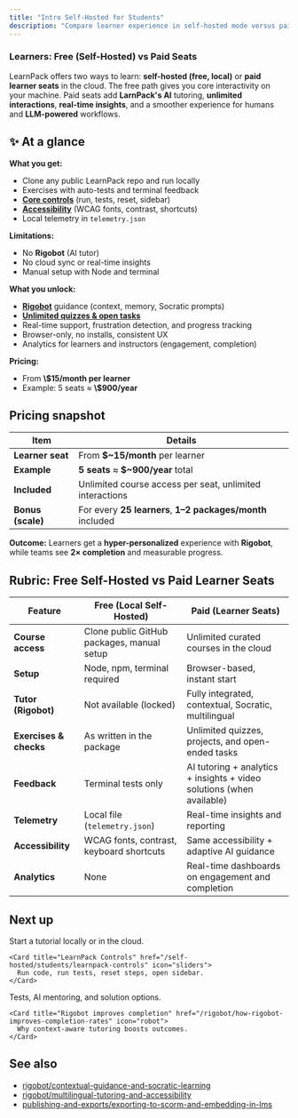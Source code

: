 ```yaml
---
title: "Intro Self-Hosted for Students"
description: "Compare learner experience in self-hosted mode versus paid learner seats: setup, LearnPack's AI tutor, quizzes, analytics, and pricing."
---
```


### Learners: Free (Self-Hosted) vs Paid Seats

LearnPack offers two ways to learn: **self-hosted (free, local)** or **paid learner seats** in the cloud. The free path gives you core interactivity on your machine. Paid seats add **LarnPack's AI** tutoring, **unlimited interactions**, **real-time insights**, and a smoother experience for humans and **LLM-powered** workflows. 
## ✨ At a glance

<Columns cols={2}>
  <div>
    <Card title="Self-Hosted (Free, Local)" icon="wrench">
      <b>What you get:</b>
      <ul style={{ listStyle: 'disc', paddingLeft: '1.2rem', margin: '0.5rem 0' }}>
        <li>Clone any public LearnPack repo and run locally</li>
        <li>Exercises with auto-tests and terminal feedback</li>
        <li><a href="/self-hosted/students/learnpack-controls"><b>Core controls</b></a> (run, tests, reset, sidebar)</li>
        <li><a href="/self-hosted/students/accessibility-in-learnpack"><b>Accessibility</b></a> (WCAG fonts, contrast, shortcuts)</li>
        <li>Local telemetry in <code>telemetry.json</code></li>
      </ul>
      <b>Limitations:</b>
      <ul style={{ listStyle: 'disc', paddingLeft: '1.2rem', margin: '0.5rem 0' }}>
        <li>No <b>Rigobot</b> (AI tutor)</li>
        <li>No cloud sync or real-time insights</li>
        <li>Manual setup with Node and terminal</li>
      </ul>
    </Card>
  </div>

  <div>
    <Card title="Paid Learner Seats (Cloud)" icon="sparkles">
      <b>What you unlock:</b>
      <ul style={{ listStyle: 'disc', paddingLeft: '1.2rem', margin: '0.5rem 0' }}>
        <li><a href="/rigobot/how-learnpacks-ai-mentor-tutor-works"><b>Rigobot</b></a> guidance (context, memory, Socratic prompts)</li>
        <li><a href="/creating-courses/adding-quizzes-projects-and-open-ended-tasks"><b>Unlimited quizzes & open tasks</b></a></li>
        <li>Real-time support, frustration detection, and progress tracking</li>
        <li>Browser-only, no installs, consistent UX</li>
        <li>Analytics for learners and instructors (engagement, completion)</li>
      </ul>
      <b>Pricing:</b>
      <ul style={{ listStyle: 'disc', paddingLeft: '1.2rem', margin: '0.5rem 0' }}>
        <li>From <b>\$15/month per learner</b></li>
        <li>Example: 5 seats ≈ <b>\$900/year</b></li>
      </ul>
    </Card>
  </div>
</Columns>

## Pricing snapshot

| **Item** | **Details** |
| --- | --- |
| **Learner seat** | From **\$\~15/month** per learner |
| **Example** | **5 seats** ≈ **\$\~900/year** total |
| **Included** | Unlimited course access per seat, unlimited interactions |
| **Bonus (scale)** | For every **25 learners**, **1–2 packages/month** included |

<Callout type="success">
<b>Outcome:</b> Learners get a <b>hyper-personalized</b> experience with <b>Rigobot</b>, while teams see <b>2× completion</b> and measurable progress.
</Callout>

## Rubric: Free Self-Hosted vs Paid Learner Seats

| **Feature** | **Free (Local Self-Hosted)** | **Paid (Learner Seats)** |
| --- | --- | --- |
| **Course access** | Clone public GitHub packages, manual setup | Unlimited curated courses in the cloud |
| **Setup** | Node, npm, terminal required | Browser-based, instant start |
| **Tutor (Rigobot)** | Not available (locked) | Fully integrated, contextual, Socratic, multilingual |
| **Exercises & checks** | As written in the package | Unlimited quizzes, projects, and open-ended tasks |
| **Feedback** | Terminal tests only | AI tutoring + analytics + insights + video solutions (when available) |
| **Telemetry** | Local file (<code>telemetry.json</code>) | Real-time insights and reporting |
| **Accessibility** | WCAG fonts, contrast, keyboard shortcuts | Same accessibility + adaptive AI guidance |
| **Analytics** | None | Real-time dashboards on engagement and completion |

## Next up

<Columns cols={2}>
  <div>
    <Card title="Quickstart for Learners" href="/self-hosted/students/quickstart-for-learners" icon="rocket">
      Start a tutorial locally or in the cloud.
    </Card>

    <Card title="LearnPack Controls" href="/self-hosted/students/learnpack-controls" icon="sliders">
      Run code, run tests, reset steps, open sidebar.
    </Card>
  </div>

  <div>
    <Card title="Feedback in LearnPack" href="/self-hosted/students/feedback-in-learnpack" icon="comment">
      Tests, AI mentoring, and solution options.
    </Card>

    <Card title="Rigobot improves completion" href="/rigobot/how-rigobot-improves-completion-rates" icon="robot">
      Why context-aware tutoring boosts outcomes.
    </Card>
  </div>
</Columns>

## See also

- [rigobot/contextual-guidance-and-socratic-learning](/rigobot/contextual-guidance-and-socratic-learning)  
- [rigobot/multilingual-tutoring-and-accessibility](/rigobot/multilingual-tutoring-and-accessibility)  
- [publishing-and-exports/exporting-to-scorm-and-embedding-in-lms](/publishing-and-exports/exporting-to-scorm-and-embedding-in-lms)
